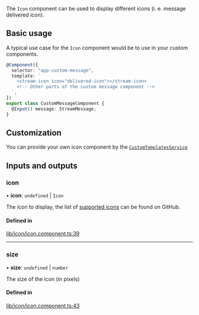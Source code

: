 The `Icon` component can be used to display different icons (i. e. message delivered icon).

## Basic usage

A typical use case for the `Icon` component would be to use in your custom components.

```typescript
@Component({
  selector: "app-custom-message",
  template: `
    <stream-icon icon="delivered-icon"></stream-icon>
    <!-- Other parts of the custom message component -->
  `,
})
export class CustomMessageComponent {
  @Input() message: StreamMessage;
}
```

## Customization

You can provide your own icon component by the [`CustomTemplatesService`](../services/CustomTemplatesService.mdx)

[//]: # "Start of generated content"
## Inputs and outputs 


### icon

• **icon**: `undefined` \| `Icon`

The icon to display, the list of [supported icons](https://github.com/GetStream/stream-chat-angular/tree/master/projects/stream-chat-angular/src/lib/icon/icon.component.ts) can be found on GitHub.

#### Defined in

[lib/icon/icon.component.ts:39](https://github.com/GetStream/stream-chat-angular/blob/1ed1609/projects/stream-chat-angular/src/lib/icon/icon.component.ts#L39)

___

### size

• **size**: `undefined` \| `number`

The size of the icon (in pixels)

#### Defined in

[lib/icon/icon.component.ts:43](https://github.com/GetStream/stream-chat-angular/blob/1ed1609/projects/stream-chat-angular/src/lib/icon/icon.component.ts#L43)

[//]: # "End of generated content"
